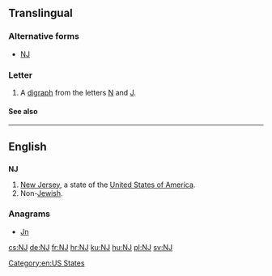 {{also|nj|nJ|ǌ|Nj|N.J.|ǋ|Ǌ}}
==Translingual==

===Alternative forms===
* [[Ǌ]]

===Letter===
{{mul-letter|upper=NJ|mixed=Nj|lower=nj|script=Latn}}

# A [[digraph]] from the letters [[N]] and [[J]].

====See also====
{{Latn-script}}

----

==English==

==={{abbreviation-old}}===
'''NJ'''

# [[New Jersey]], a state of the [[United States of America]].
# Non-[[Jewish]].

===Anagrams===
* [[Jn#English|Jn]] 

[[Category:en:US States]]

[[cs:NJ]]
[[de:NJ]]
[[fr:NJ]]
[[hr:NJ]]
[[ku:NJ]]
[[hu:NJ]]
[[pl:NJ]]
[[sv:NJ]]